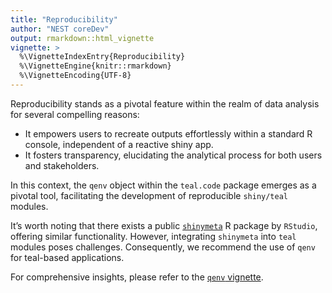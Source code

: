 ```yaml
---
title: "Reproducibility"
author: "NEST coreDev"
output: rmarkdown::html_vignette
vignette: >
  %\VignetteIndexEntry{Reproducibility}
  %\VignetteEngine{knitr::rmarkdown}
  %\VignetteEncoding{UTF-8}
---
```


Reproducibility stands as a pivotal feature within the realm of data analysis for several compelling reasons:

- It empowers users to recreate outputs effortlessly within a standard R console, independent of a reactive shiny app.
- It fosters transparency, elucidating the analytical process for both users and stakeholders.

In this context, the `qenv` object within the `teal.code` package emerges as a pivotal tool, facilitating the development of reproducible `shiny/teal` modules.

It's worth noting that there exists a public [`shinymeta`](https://github.com/rstudio/shinymeta) R package by `RStudio`, offering similar functionality. However, integrating `shinymeta` into `teal` modules poses challenges. Consequently, we recommend the use of `qenv` for teal-based applications. 

For comprehensive insights, please refer to the [`qenv` vignette](https://insightsengineering.github.io/teal.code/latest-tag/articles/qenv.html).
